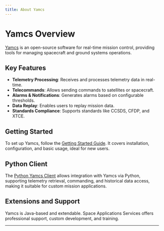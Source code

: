 ```yaml
---
title: About Yamcs
---
```


# Yamcs Overview

[Yamcs](https://yamcs.org/) is an open-source software for real-time mission control, providing tools for managing spacecraft and ground systems operations. 

## Key Features
- **Telemetry Processing**: Receives and processes telemetry data in real-time.
- **Telecommands**: Allows sending commands to satellites or spacecraft.
- **Alarms & Notifications**: Generates alarms based on configurable thresholds.
- **Data Replay**: Enables users to replay mission data.
- **Standards Compliance**: Supports standards like CCSDS, CFDP, and XTCE.

## Getting Started
To set up Yamcs, follow the [Getting Started Guide](https://yamcs.org/getting-started). It covers installation, configuration, and basic usage, ideal for new users.

## Python Client
The [Python Yamcs Client](https://docs.yamcs.org/python-yamcs-client/) allows integration with Yamcs via Python, supporting telemetry retrieval, commanding, and historical data access, making it suitable for custom mission applications.

## Extensions and Support
Yamcs is Java-based and extendable. Space Applications Services offers professional support, custom development, and training.

---